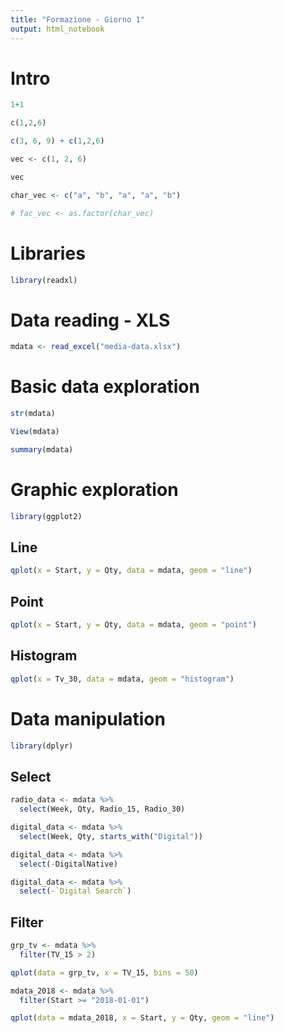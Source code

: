 ```yaml
---
title: "Formazione - Giorno 1"
output: html_notebook
---
```


# Intro

```r

1+1

c(1,2,6)

c(3, 6, 9) + c(1,2,6)

vec <- c(1, 2, 6)

vec

char_vec <- c("a", "b", "a", "a", "b")

# fac_vec <- as.factor(char_vec)
```


# Libraries

```r
library(readxl)
```



# Data reading - XLS

```r
mdata <- read_excel("media-data.xlsx")
```


# Basic data exploration

```r
str(mdata)
```

```r
View(mdata)
```

```r
summary(mdata)
```


# Graphic exploration

```r
library(ggplot2)
```


## Line

```r
qplot(x = Start, y = Qty, data = mdata, geom = "line") 
```


## Point

```r
qplot(x = Start, y = Qty, data = mdata, geom = "point")
```


## Histogram

```r
qplot(x = Tv_30, data = mdata, geom = "histogram")
```



# Data manipulation

```r
library(dplyr)
```


## Select

```r
radio_data <- mdata %>%
  select(Week, Qty, Radio_15, Radio_30)
```


```r
digital_data <- mdata %>%
  select(Week, Qty, starts_with("Digital"))
```

```r
digital_data <- mdata %>%
  select(-DigitalNative)
```

```r
digital_data <- mdata %>%
  select(-`Digital Search`)
```


## Filter

```r
grp_tv <- mdata %>% 
  filter(TV_15 > 2)
```

```r
qplot(data = grp_tv, x = TV_15, bins = 50)
```


```r
mdata_2018 <- mdata %>% 
  filter(Start >= "2018-01-01")
```

```r
qplot(data = mdata_2018, x = Start, y = Qty, geom = "line")
```


